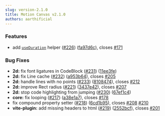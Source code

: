 ```yaml
---
slug: version-2.1.0
title: Motion Canvas v2.1.0
authors: aarthificial
---
```


### Features

- add [`useDuration`](/docs/time-events#controlling-animation-duration) helper
  ([#226](https://github.com/motion-canvas/motion-canvas/issues/226))
  ([fa97d6c](https://github.com/motion-canvas/motion-canvas/commit/fa97d6c7f076f287c9b86d2f8852341bd368ef1c)),
  closes [#171](https://github.com/motion-canvas/motion-canvas/issues/171)

### Bug Fixes

- **2d:** fix font ligatures in CodeBlock
  ([#231](https://github.com/motion-canvas/motion-canvas/issues/231))
  ([11ee3fe](https://github.com/motion-canvas/motion-canvas/commit/11ee3fef5ad878313cf19833df6881333ced4dac))
- **2d:** fix Line cache
  ([#232](https://github.com/motion-canvas/motion-canvas/issues/232))
  ([a953b64](https://github.com/motion-canvas/motion-canvas/commit/a953b64540c020657845efc84d4179142a7a0974)),
  closes [#205](https://github.com/motion-canvas/motion-canvas/issues/205)
- **2d:** handle lines with no points
  ([#233](https://github.com/motion-canvas/motion-canvas/issues/233))
  ([8108474](https://github.com/motion-canvas/motion-canvas/commit/81084743dfad7b6419760796fda825047909d4d4)),
  closes [#212](https://github.com/motion-canvas/motion-canvas/issues/212)
- **2d:** improve Rect radius
  ([#221](https://github.com/motion-canvas/motion-canvas/issues/221))
  ([3437e42](https://github.com/motion-canvas/motion-canvas/commit/3437e42713a3f4a8d44d246ee01e2eb23b61e06a)),
  closes [#207](https://github.com/motion-canvas/motion-canvas/issues/207)
- **2d:** stop code highlighting from jumping
  ([#230](https://github.com/motion-canvas/motion-canvas/issues/230))
  ([67ef1c4](https://github.com/motion-canvas/motion-canvas/commit/67ef1c497056dd1f8f9e20d1d7fc1af03ec3849e))
- **core:** fix looping
  ([#217](https://github.com/motion-canvas/motion-canvas/issues/217))
  ([a38e1a7](https://github.com/motion-canvas/motion-canvas/commit/a38e1a7c8fc21384cc17f3f982802071b8cd0cbf)),
  closes [#178](https://github.com/motion-canvas/motion-canvas/issues/178)
- fix compound property setter
  ([#218](https://github.com/motion-canvas/motion-canvas/issues/218))
  ([6cd1b95](https://github.com/motion-canvas/motion-canvas/commit/6cd1b952df950554eb637c9f8e82947c415d00c5)),
  closes [#208](https://github.com/motion-canvas/motion-canvas/issues/208)
  [#210](https://github.com/motion-canvas/motion-canvas/issues/210)
- **vite-plugin:** add missing headers to html
  ([#219](https://github.com/motion-canvas/motion-canvas/issues/219))
  ([2552bcf](https://github.com/motion-canvas/motion-canvas/commit/2552bcfbe2e90f3d4b86810d39f8cee24349e405)),
  closes [#201](https://github.com/motion-canvas/motion-canvas/issues/201)
